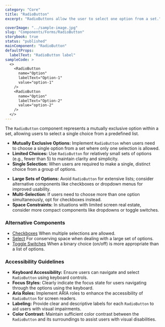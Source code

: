 ```yaml
---
category: "Core"
title: "RadioButton"
excerpt: "RadioButtons allow the user to select one option from a set."

coverImage: "../sample-image.jpg"
slug: "Components/Forms/RadioButton"
storybook: true
status: "published"
mainComponent: "RadioButton"
defaultProps:
  labelText: "RadioButton label"
sampleCode: >
  <>
    <RadioButton
      name="Option"
      labelText="Option-1"
      value="option-1"
    />
    <RadioButton
      name="Option"
      labelText="Option-2"
      value="option-2"
    />
  </>
---
```


The `RadioButton` component represents a mutually exclusive option within a set, allowing users to select a single choice from a predefined list.

<FigmaImage url="https://www.figma.com/file/h0OBnVRCmPzMmCpYIYsj8H/Bridge-Documentation?node-id=551%3A779" />

<FigmaImage url="https://www.figma.com/file/h0OBnVRCmPzMmCpYIYsj8H/Bridge-Documentation?node-id=552%3A841" />

<DoUse>

- **Mutually Exclusive Options:** Implement `RadioButton` when users need to choose a single option from a set where only one selection is allowed.
- **Limited Choices:** Use `RadioButton` for relatively small sets of options (e.g., fewer than 5) to maintain clarity and simplicity.
- **Single Selection:** When users are required to make a single, distinct choice from a group of options.

</DoUse>

<DoNotUse>

- **Large Sets of Options:** Avoid `RadioButton` for extensive lists; consider alternative components like checkboxes or dropdown menus for improved usability.
- **Multi-Selection:** If users need to choose more than one option simultaneously, opt for checkboxes instead.
- **Space Constraints:** In situations with limited screen real estate, consider more compact components like dropdowns or toggle switches.

</DoNotUse>

### Alternative Components

- [Checkboxes](/components/controls/checkbox) When multiple selections are allowed.
- [Select](/components/forms/select) For conserving space when dealing with a large set of options.
- [Toggle Switches](/components/controls/toggle) When a binary choice (on/off) is more appropriate than a list of options.

### Accessibility Guidelines

- **Keyboard Accessibility:** Ensure users can navigate and select `RadioButton` using keyboard controls.
- **Focus Styles:** Clearly indicate the focus state for users navigating through the options using the keyboard.
- **Aria Roles:** Implement ARIA roles to enhance the accessibility of `RadioButton` for screen readers.
- **Labeling:** Provide clear and descriptive labels for each `RadioButton` to aid users with visual impairments.
- **Color Contrast:** Maintain sufficient color contrast between the `RadioButton` and its surroundings to assist users with visual disabilities.
